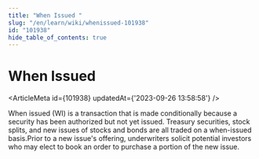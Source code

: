```yaml
---
title: "When Issued "
slug: "/en/learn/wiki/whenissued-101938"
id: "101938"
hide_table_of_contents: true
---
```



# When Issued 

<ArticleMeta id={101938} updatedAt={'2023-09-26 13:58:58'} />
<div className='border-solid border-b border-t-0 my-4 border-[var(--ifm-color-gray-300)]' />

When issued (WI) is a transaction that is made conditionally because a security has been authorized but not yet issued. Treasury securities, stock splits, and new issues of stocks and bonds are all traded on a when-issued basis.Prior to a new issue's offering, underwriters solicit potential investors who may elect to book an order to purchase a portion of the new issue.
